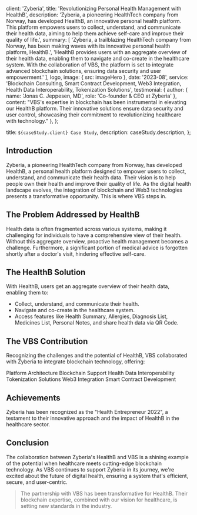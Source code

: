 
  client: 'Zyberia',
  title: 'Revolutionizing Personal Health Management with HealthB',
 description:
    'Zyberia, a pioneering HealthTech company from Norway, has developed HealthB, an innovative personal health platform. This platform empowers users to collect, understand, and communicate their health data, aiming to help them achieve self-care and improve their quality of life.',
  summary: [
    'Zyberia, a trailblazing HealthTech company from Norway, has been making waves with its innovative personal health platform, HealthB.',
    'HealthB provides users with an aggregate overview of their health data, enabling them to navigate and co-create in the healthcare system. With the collaboration of VBS, the platform is set to integrate advanced blockchain solutions, ensuring data security and user empowerment.'
  ],
  logo,
  image: { src: imageHero },
  date: '2023-08',
  service: 'Blockchain Consulting, Smart Contract Development, Web3 Integration, Health Data Interoperability, Tokenization Solutions',
  testimonial: {
    author: { name: 'Jonas C. Jeppesen, MD', role: 'Co-founder & CEO at Zyberia' },
    content:
      "VBS's expertise in blockchain has been instrumental in elevating our HealthB platform. Their innovative solutions ensure data security and user control, showcasing their commitment to revolutionizing healthcare with technology."
  },
};

  title: `${caseStudy.client} Case Study`,
  description: caseStudy.description,
};


## Introduction

Zyberia, a pioneering HealthTech company from Norway, has developed HealthB, a personal health platform designed to empower users to collect, understand, and communicate their health data. Their vision is to help people own their health and improve their quality of life. As the digital health landscape evolves, the integration of blockchain and Web3 technologies presents a transformative opportunity. This is where VBS steps in.

## The Problem Addressed by HealthB

Health data is often fragmented across various systems, making it challenging for individuals to have a comprehensive view of their health. Without this aggregate overview, proactive health management becomes a challenge. Furthermore, a significant portion of medical advice is forgotten shortly after a doctor's visit, hindering effective self-care.

## The HealthB Solution

With HealthB, users get an aggregate overview of their health data, enabling them to:

- Collect, understand, and communicate their health.
- Navigate and co-create in the healthcare system.
- Access features like Health Summary, Allergies, Diagnosis List, Medicines List, Personal Notes, and share health data via QR Code.

## The VBS Contribution

Recognizing the challenges and the potential of HealthB, VBS collaborated with Zyberia to integrate blockchain technology, offering:

<TagList>
  <TagListItem>Platform Architecture</TagListItem>
  <TagListItem>Blockchain Support</TagListItem>
  <TagListItem>Health Data Interoperability</TagListItem>
  <TagListItem>Tokenization Solutions</TagListItem>
  <TagListItem>Web3 Integration</TagListItem>
  <TagListItem>Smart Contract Development</TagListItem>
</TagList>

## Achievements

Zyberia has been recognized as the "Health Entrepreneur 2022", a testament to their innovative approach and the impact of HealthB in the healthcare sector.

## Conclusion

The collaboration between Zyberia's HealthB and VBS is a shining example of the potential when healthcare meets cutting-edge blockchain technology. As VBS continues to support Zyberia in its journey, we're excited about the future of digital health, ensuring a system that's efficient, secure, and user-centric.

<Blockquote
  author={{ name: 'Jonas C. Jeppesen, MD', role: 'Co-founder & CEO at Zyberia' }}
  image={{ src: imageZyberiaTeam }}
>
  The partnership with VBS has been transformative for HealthB. Their blockchain expertise, combined with our vision for healthcare, is setting new standards in the industry.
</Blockquote>

<StatList>
  <StatListItem value="Health Entrepreneur 2022" label="Awarded For Innovative Approach in Healthcare" />
  <StatListItem value="200,000+" label="Active Users" />
  <StatListItem value="+15" label="Healthcare Partnerships" />
  <StatListItem value="+5" label="Integrated Health Systems" />
</StatList>
